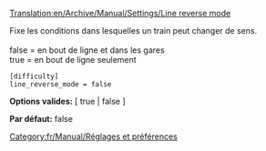 [[Translation:en/Archive/Manual/Settings/Line reverse mode]]


Fixe les conditions dans lesquelles un train peut changer de sens.<br><br>
false = en bout de ligne et dans les gares<br>
true = en bout de ligne seulement<br>

<pre>
[difficulty]
line_reverse_mode = false
</pre>

'''Options valides:''' [ true | false ]

'''Par défaut:''' false


[[Category:fr/Manual/Réglages et préférences]]